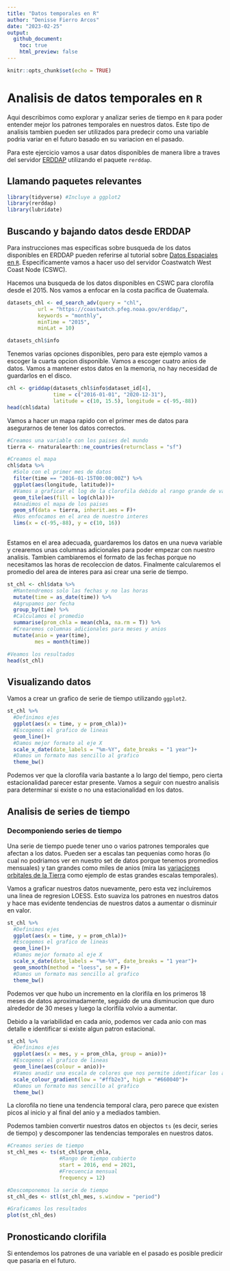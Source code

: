 ```yaml
---
title: "Datos temporales en R"
author: "Denisse Fierro Arcos"
date: "2023-02-25"
output: 
  github_document:
    toc: true
    html_preview: false
---
```


```r
knitr::opts_chunk$set(echo = TRUE)
```

# Analisis de datos temporales en `R`

Aqui describimos como explorar y analizar series de tiempo en `R` para poder entender mejor los patrones temporales en nuestros datos. Este tipo de analisis tambien pueden ser utilizados para predecir como una variable podria variar en el futuro basado en su variacion en el pasado.

Para este ejercicio vamos a usar datos disponibles de manera libre a traves del servidor [ERDDAP](http://erddap.com/) utilizando el paquete `rerddap`.


## Llamando paquetes relevantes
```r
library(tidyverse) #Incluye a ggplot2
library(rerddap)
library(lubridate)
```

## Buscando y bajando datos desde ERDDAP
Para instrucciones mas especificas sobre busqueda de los datos disponibles en ERDDAP pueden referirse al tutorial sobre [Datos Espaciales en `R`](https://github.com/Intercoonecta/tutoriales/blob/main/martes/Dia2_Datos_espaciales_R.md). Especificamente vamos a hacer uso del servidor Coastwatch West Coast Node (CSWC).

Hacemos una busqueda de los datos disponibles en CSWC para clorofila desde el 2015. Nos vamos a enfocar en la costa pacifica de Guatemala.
```r
datasets_chl <- ed_search_adv(query = "chl", 
          url = "https://coastwatch.pfeg.noaa.gov/erddap/",
          keywords = "monthly",
          minTime = "2015",
          minLat = 10)

datasets_chl$info
```
Tenemos varias opciones disponibles, pero para este ejemplo vamos a escoger la cuarta opcion disponible. Vamos a escoger cuatro anios de datos. Vamos a mantener estos datos en la memoria, no hay necesidad de guardarlos en el disco.

```r
chl <- griddap(datasets_chl$info$dataset_id[4],
               time = c("2016-01-01", "2020-12-31"),
               latitude = c(10, 15.5), longitude = c(-95,-88))
head(chl$data)
```
Vamos a hacer un mapa rapido con el primer mes de datos para asegurarnos de tener los datos correctos.

```r
#Creamos una variable con los paises del mundo
tierra <- rnaturalearth::ne_countries(returnclass = "sf")

#Creamos el mapa
chl$data %>% 
  #Solo con el primer mes de datos
  filter(time == "2016-01-15T00:00:00Z") %>% 
  ggplot(aes(longitude, latitude))+
  #Vamos a graficar el log de la clorofila debido al rango grande de valores
  geom_tile(aes(fill = log(chla)))+
  #Anadimos el mapa de los paises
  geom_sf(data = tierra, inherit.aes = F)+
  #Nos enfocamos en el area de nuestro interes
  lims(x = c(-95,-88), y = c(10, 16))
  
```
Estamos en el area adecuada, guardaremos los datos en una nueva variable y crearemos unas columnas adicionales para poder empezar con nuestro analisis. Tambien cambiaremos el formato de las fechas porque no necesitamos las horas de recoleccion de datos. Finalmente calcularemos el promedio del area de interes para asi crear una serie de tiempo.

```r
st_chl <- chl$data %>% 
  #Mantendremos solo las fechas y no las horas
  mutate(time = as_date(time)) %>% 
  #Agrupamos por fecha
  group_by(time) %>% 
  #Calculamos el promedio
  summarise(prom_chla = mean(chla, na.rm = T)) %>% 
  #Crearemos columnas adicionales para meses y anios
  mutate(anio = year(time),
         mes = month(time))

#Veamos los resultados
head(st_chl)
```

## Visualizando datos
Vamos a crear un grafico de serie de tiempo utilizando `ggplot2`.

```r
st_chl %>% 
  #Definimos ejes
  ggplot(aes(x = time, y = prom_chla))+
  #Escogemos el grafico de lineas
  geom_line()+
  #Damos mejor formato al eje X
  scale_x_date(date_labels = "%m-%Y", date_breaks = "1 year")+
  #Damos un formato mas sencillo al grafico
  theme_bw()
```
Podemos ver que la clorofila varia bastante a lo largo del tiempo, pero cierta estacionalidad parecer estar presente. Vamos a seguir con nuestro analisis para determinar si existe o no una estacionalidad en los datos.

## Analisis de series de tiempo

### Decomponiendo series de tiempo
Una serie de tiempo puede tener uno o varios patrones temporales que afectan a los datos. Pueden ser a escalas tan pequenias como horas (lo cual no podriamos ver en nuestro set de datos porque tenemos promedios mensuales) y tan grandes como miles de anios (mira las [variaciones orbitales de la Tierra](https://es.wikipedia.org/wiki/Variaciones_orbitales) como ejemplo de estas grandes escalas temporales).

Vamos a graficar nuestros datos nuevamente, pero esta vez incluiremos una linea de regresion LOESS. Esto suaviza los patrones en nuestros datos y hace mas evidente tendencias de nuestros datos a aumentar o disminuir en valor.

```r
st_chl %>% 
  #Definimos ejes
  ggplot(aes(x = time, y = prom_chla))+
  #Escogemos el grafico de lineas
  geom_line()+
  #Damos mejor formato al eje X
  scale_x_date(date_labels = "%m-%Y", date_breaks = "1 year")+
  geom_smooth(method = "loess", se = F)+
  #Damos un formato mas sencillo al grafico
  theme_bw()
```
Podemos ver que hubo un incremento en la clorifila en los primeros 18 meses de datos aproximadamente, seguido de una disminucion que duro alrededor de 30 meses y luego la clorifila volvio a aumentar.

Debido a la variabilidad en cada anio, podemos ver cada anio con mas detalle e identificar si existe algun patron estacional.

```r
st_chl %>% 
  #Definimos ejes
  ggplot(aes(x = mes, y = prom_chla, group = anio))+
  #Escogemos el grafico de lineas
  geom_line(aes(colour = anio))+
  #Vamos anadir una escala de colores que nos permite identificar los anios mas facilmente
  scale_colour_gradient(low = "#ffb2e3", high = "#660040")+
  #Damos un formato mas sencillo al grafico
  theme_bw()
```
La clorofila no tiene una tendencia temporal clara, pero parece que existen picos al inicio y al final del anio y a mediados tambien.

Podemos tambien convertir nuestros datos en objectos `ts` (es decir, series de tiempo) y descomponer las tendencias temporales en nuestros datos.

```r
#Creamos series de tiempo
st_chl_mes <- ts(st_chl$prom_chla, 
                 #Rango de tiempo cubierto
                 start = 2016, end = 2021, 
                 #Frecuencia mensual
                 frequency = 12)

#Descomponemos la serie de tiempo
st_chl_des <- stl(st_chl_mes, s.window = "period")

#Graficamos los resultados
plot(st_chl_des)
```
## Pronosticando clorifila
Si entendemos los patrones de una variable en el pasado es posible predicir que pasaria en el futuro.

